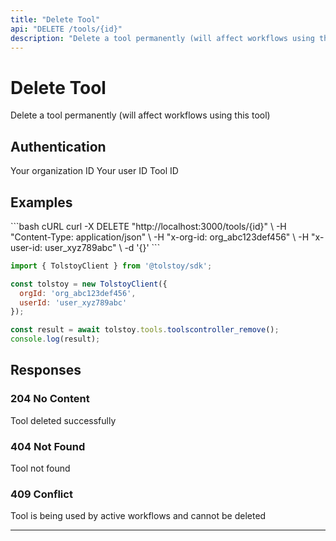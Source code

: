 ```yaml
---
title: "Delete Tool"
api: "DELETE /tools/{id}"
description: "Delete a tool permanently (will affect workflows using this tool)"
---
```


# Delete Tool

Delete a tool permanently (will affect workflows using this tool)

## Authentication

<ParamField header="x-org-id" type="string" required>
  Your organization ID
</ParamField>

<ParamField header="x-user-id" type="string" required>
  Your user ID
</ParamField>

<ParamField path="id" type="string" required>
  Tool ID
</ParamField>



## Examples

<CodeGroup>
```bash cURL
curl -X DELETE "http://localhost:3000/tools/{id}" \
  -H "Content-Type: application/json" \
  -H "x-org-id: org_abc123def456" \
  -H "x-user-id: user_xyz789abc" \
  -d '{}'
```

```javascript JavaScript SDK
import { TolstoyClient } from '@tolstoy/sdk';

const tolstoy = new TolstoyClient({
  orgId: 'org_abc123def456',
  userId: 'user_xyz789abc'
});

const result = await tolstoy.tools.toolscontroller_remove();
console.log(result);
```
</CodeGroup>

## Responses

### 204 No Content

Tool deleted successfully

### 404 Not Found

Tool not found

### 409 Conflict

Tool is being used by active workflows and cannot be deleted

---

<Snippet file="api-footer.mdx" />
